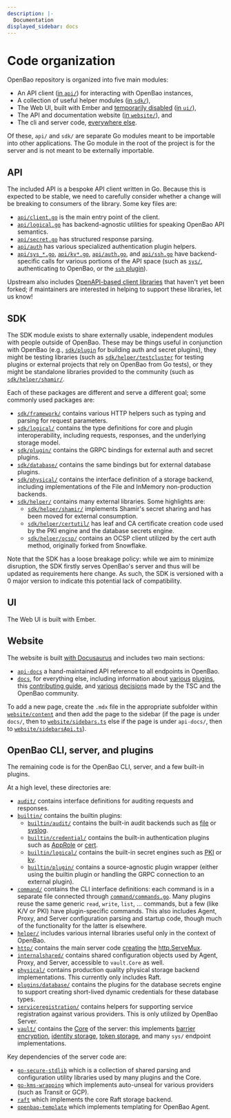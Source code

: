 ```yaml
---
description: |-
  Documentation
displayed_sidebar: docs
---
```


# Code organization

OpenBao repository is organized into five main modules:

 - An API client ([in `api/`](https://github.com/openbao/openbao/tree/main/api))
   for interacting with OpenBao instances,
 - A collection of useful helper modules
   ([in `sdk/`](https://github.com/openbao/openbao/tree/main/sdk/)),
 - The Web UI, built with Ember and [temporarily disabled](https://github.com/openbao/openbao/issues/189)
   ([in `ui/`](https://github.com/openbao/openbao/tree/main/ui/)),
 - The API and documentation website ([in `website/`](https://github.com/openbao/openbao/tree/main/website/)), and
 - The cli and server code, [everywhere else](https://github.com/openbao/openbao/tree/main/).

Of these, `api/` and `sdk/` are separate Go modules meant to be importable
into other applications. The Go module in the root of the project is for
the server and is not meant to be externally importable.

## API

The included API is a bespoke API client written in Go. Because this is
expected to be stable, we need to carefully consider whether a change will be
breaking to consumers of the library. Some key files are:

 - [`api/client.go`](https://github.com/openbao/openbao/blob/main/api/client.go) is
   the main entry point of the client.
 - [`api/logical.go`](https://github.com/openbao/openbao/blob/main/api/logical.go) has
   backend-agnostic utilities for speaking OpenBao API semantics.
 - [`api/secret.go`](https://github.com/openbao/openbao/blob/main/api/secret.go) has
   structured response parsing.
 - [`api/auth`](https://github.com/openbao/openbao/tree/main/api/auth) has various
   specialized authentication plugin helpers.
 - [`api/sys_*.go`](https://github.com/search?q=repo%3Aopenbao%2Fopenbao%20api%2Fsys&type=code),
   [`api/kv*.go`](https://github.com/search?q=repo%3Aopenbao%2Fopenbao%20api%2Fkv&type=code),
   [`api/auth.go`](https://github.com/openbao/openbao/blob/main/api/auth.go), and
   [`api/ssh.go`](https://github.com/openbao/openbao/blob/main/api/ssh.go) have
   backend-specific calls for various portions of the API space (such as
   [`sys/`](/api-docs/system), authenticating to OpenBao, or the
   [`ssh` plugin](/docs/secrets/ssh)).

Upstream also includes [OpenAPI-based client libraries](https://github.com/openbao/openbao/issues/41)
that haven't yet been forked; if maintainers are interested in helping to
support these libraries, let us know!

## SDK

The SDK module exists to share externally usable, independent modules with
people outside of OpenBao. These may be things useful in conjunction with
OpenBao (e.g., [`sdk/plugin`](https://github.com/openbao/openbao/tree/main/sdk/plugin)
for building auth and secret plugins), they might be testing libraries
(such as [`sdk/helper/testcluster`](https://github.com/openbao/openbao/tree/main/sdk/helper/testcluster)
for testing plugins or external projects that rely on OpenBao from Go tests),
or they might be standalone libraries provided to the community (such as
[`sdk/helper/shamir/`](https://github.com/openbao/openbao/tree/main/sdk/helper/shamir).

Each of these packages are different and serve a different goal; some commonly
used packages are:

 - [`sdk/framework/`](https://github.com/openbao/openbao/tree/main/sdk/framework)
   contains various HTTP helpers such as typing and parsing for request parameters.
 - [`sdk/logical/`](https://github.com/openbao/openbao/tree/main/sdk/logical)
   contains the type definitions for core and plugin interoperability, including
   requests, responses, and the underlying storage model.
 - [`sdk/plugin/`](https://github.com/openbao/openbao/tree/main/sdk/plugin)
   contains the GRPC bindings for external auth and secret plugins.
 - [`sdk/database/`](https://github.com/openbao/openbao/tree/main/sdk/database)
   contains the same bindings but for external database plugins.
 - [`sdk/physical/`](https://github.com/openbao/openbao/tree/main/sdk/physical)
   contains the interface definition of a storage backend, including
   implementations of the File and InMemory non-production backends.
 - [`sdk/helper/`](https://github.com/openbao/openbao/tree/main/sdk/helper)
   contains many external libraries. Some highlights are:
    - [`sdk/helper/shamir/`](https://github.com/openbao/openbao/tree/main/sdk/helper/shamir)
      implements Shamir's secret sharing and has been moved for external
      consumption.
    - [`sdk/helper/certutil/`](https://github.com/openbao/openbao/tree/main/sdk/helper/certutil)
      has leaf and CA certificate creation code used by the PKI engine and
      the database secrets engine.
    - [`sdk/helper/ocsp/`](https://github.com/openbao/openbao/tree/main/sdk/helper/ocsp)
      contains an OCSP client utilized by the cert auth method, originally
      forked from Snowflake.

Note that the SDK has a loose breakage policy: while we aim to minimize
disruption, the SDK firstly serves OpenBao's server and thus will be updated
as requirements here change. As such, the SDK is versioned with a 0 major
version to indicate this potential lack of compatibility.

## UI

The Web UI is built with Ember.

## Website

The website is built [with Docusaurus](https://docusaurus.io/) and includes
two main sections:

 - [`api-docs`](/api-docs) a hand-maintained API reference to all endpoints
   in OpenBao.
 - [`docs`](/docs), for everything else, including information about
   [various](/docs/secrets/) [plugins](/docs/auth/), this
   [contributing guide](/docs/contributing/), and [various](/docs/policies/)
   [decisions](/docs/rfcs/) made by the TSC and the OpenBao community.

To add a new page, create the `.mdx` file in the appropriate subfolder within
[`website/content`](https://github.com/openbao/openbao/tree/main/website/content/)
and then add the page to the sidebar (if the page is under `docs/`, then to
[`website/sidebars.ts`](https://github.com/openbao/openbao/tree/main/website/sidebars.ts)
else if the page is under `api-docs/`, then to
[`website/sidebarsApi.ts`](https://github.com/openbao/openbao/tree/main/website/sidebarsApi.ts)).

## OpenBao CLI, server, and plugins

The remaining code is for the OpenBao CLI, server, and a few built-in plugins.

At a high level, these directories are:

 - [`audit/`](https://github.com/openbao/openbao/tree/main/audit/) contains
   interface definitions for auditing requests and responses.
 - [`builtin/`](https://github.com/openbao/openbao/tree/main/builtin/) contains
   the builtin plugins:
   - [`builtin/audit/`](https://github.com/openbao/openbao/tree/main/builtin/audit)
     contains the built-in audit backends such as [file](/docs/audit/file/) or
     [syslog](/docs/audit/syslog/).
   - [`builtin/credential/`](https://github.com/openbao/openbao/tree/main/builtin/credential)
     contains the built-in authentication plugins such as
     [AppRole](/docs/auth/approle/) or [cert](/docs/auth/cert/).
   - [`builtin/logical/`](https://github.com/openbao/openbao/tree/main/builtin/logical)
     contains the built-in secret engines such as
     [PKI](/docs/secrets/pki/) or [kv](/docs/secrets/kv/).
   - [`builtin/plugin/`](https://github.com/openbao/openbao/tree/main/builtin/plugin)
     contains a source-agnostic plugin wrapper (either using the builtin
     plugin or handling the GRPC connection to an external plugin).
 - [`command/`](https://github.com/openbao/openbao/tree/main/command/) contains
   the CLI interface definitions: each command is in a separate file connected
   through [`command/commands.go`](https://github.com/openbao/openbao/blob/main/command/commands.go).
   Many plugins reuse the same generic `read`, `write`, `list`, ... commands,
   but a few (like K/V or PKI) have plugin-specific commands. This also
   includes Agent, Proxy, and Server configuration parsing and startup code,
   though much of the functionality for the latter is elsewhere.
 - [`helper/`](https://github.com/openbao/openbao/tree/main/helper/) includes
   various internal libraries useful only in the context of OpenBao.
 - [`http/`](https://github.com/openbao/openbao/tree/main/http/) contains
   the main server code [creating](https://github.com/openbao/openbao/blob/42e77de61c145aa768ada9c1883f570e76e8708e/http/handler.go#L130-L132)
   the [http.ServeMux](https://pkg.go.dev/net/http#ServeMux).
 - [`internalshared/`](https://github.com/openbao/openbao/tree/main/internalshared/)
   contains shared configuration objects used by Agent, Proxy, and Server,
   accessible to `vault.Core` as well.
 - [`physical/`](https://github.com/openbao/openbao/tree/main/physical/)
   contains production quality physical storage backend implementations.
   This currently only includes Raft.
 - [`plugins/database/`](https://github.com/openbao/openbao/tree/main/plugins/database/)
   contains the plugins for the database secrets engine to support creating
   short-lived dynamic credentials for these database types.
 - [`serviceregistration/`](https://github.com/openbao/openbao/tree/main/serviceregistration/)
   contains helpers for supporting service registration against various
   providers. This is only utilized by OpenBao Server.
 - [`vault/`](https://github.com/openbao/openbao/tree/main/vault/)
   contains the [Core](https://github.com/openbao/openbao/blob/main/vault/core.go)
   of the server: this implements
   [barrier encryption](https://github.com/openbao/openbao/blob/main/vault/barrier.go),
   [identity storage](https://github.com/openbao/openbao/blob/main/vault/identity_store.go),
   [token storage](https://github.com/openbao/openbao/blob/main/vault/token_store.go),
   and many `sys/` endpoint implementations.

Key dependencies of the server code are:

 - [`go-secure-stdlib`](https://github.com/hashicorp/go-secure-stdlib) which
   is a collection of shared parsing and configuration utility libraries used
   by many plugins and the Core.
 - [`go-kms-wrapping`](https://github.com/openbao/go-kms-wrapping) which
   implements auto-unseal for various providers (such as Transit or GCP).
 - [`raft`](https://github.com/hashicorp/raft) which implements the core Raft
   storage backend.
 - [`openbao-template`](https://github.com/openbao/openbao-template) which
   implements templating for OpenBao Agent.
